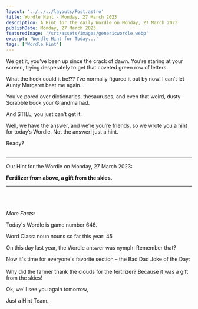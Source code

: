 ```yaml
---
layout: '../../../layouts/Post.astro'
title: Wordle Hint - Monday, 27 March 2023
description: A Hint for the daily Wordle on Monday, 27 March 2023
publishDate: Monday, 27 March 2023
featuredImage: '/src/assets/images/genericwordle.webp'
excerpt: 'Wordle Hint for Today...'
tags: ['Wordle Hint']
---
```


We get it, you’ve been up since the crack of dawn. You’re staring at your screen, trying desperately to get that coveted green row of letters. 

What the heck could it be!??
I’ve normally figured it out by now!
I can’t let Aunty Margaret beat me again… 

You’ve pored over dictionaries, thesauruses, and even that weird, dusty Scrabble book your Grandma had.

And STILL, you just can’t get it. 

Well, we have the answer, and we’re you’re friends, so we wrote you a hint for today’s Wordle.
Not the answer! just a hint. 

Ready?<br /><br />

----

Our Hint for the Wordle on Monday, 27 March 2023:

**Fertilizer from above, a gift from the skies.** 


----

<br /><br /><br />*More Facts:*

Today's Wordle is game number 646.

Word Class: noun nouns so far this year: 45 

On this day last year, the Wordle answer was nymph. Remember that? 

Now it's time for everyone's favorite section – the Bad Dad Joke of the Day:<br /><br />Why did the farmer thank the clouds for the fertilizer? Because it was a gift from the skies! 

Ok, we'll see you again tomorrow, 

Just a Hint Team.